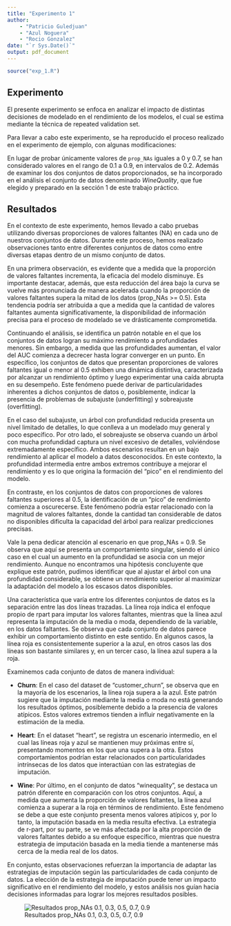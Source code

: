 ```yaml
---
title: "Experimento 1"
author: 
    - "Patricio Guledjuan"
    - "Azul Noguera"
    - "Rocio Gonzalez"
date: "`r Sys.Date()`"
output: pdf_document
---
```


```r
source("exp_1.R")
```


## Experimento

El presente experimento se enfoca en analizar el impacto de distintas decisiones de modelado en el rendimiento de los modelos, el cual se estima mediante la técnica de repeated validation set.

Para llevar a cabo este experimento, se ha reproducido el proceso realizado en el experimento de ejemplo, con algunas modificaciones:

En lugar de probar únicamente valores de `prop_NAs` iguales a 0 y 0.7, se han considerado valores en el rango de 0.1 a 0.9, en intervalos de 0.2. Además de examinar los dos conjuntos de datos proporcionados, se ha incorporado en el análisis el conjunto de datos denominado $Wine Quality$, que fue elegido y preparado en la sección 1 de este trabajo práctico.


## Resultados

En el contexto de este experimento, hemos llevado a cabo pruebas utilizando diversas proporciones de valores faltantes (NA) en cada uno de nuestros conjuntos de datos. Durante este proceso, hemos realizado observaciones tanto entre diferentes conjuntos de datos como entre diversas etapas dentro de un mismo conjunto de datos.

En una primera observación, es evidente que a medida que la proporción de valores faltantes incrementa, la eficacia del modelo disminuye. Es importante destacar, además, que esta reducción del área bajo la curva se vuelve más pronunciada de manera acelerada cuando la proporción de valores faltantes supera la mitad de los datos (prop_NAs >= 0.5). Esta tendencia podría ser atribuida a que a medida que la cantidad de valores faltantes aumenta significativamente, la disponibilidad de información precisa para el proceso de modelado se ve drásticamente comprometida.




Continuando el análisis, se identifica un patrón notable en el que los conjuntos de datos logran su máximo rendimiento a profundidades menores. Sin embargo, a medida que las profundidades aumentan, el valor del AUC comienza a decrecer hasta lograr converger en un punto. 
En específico, los conjuntos de datos que presentan proporciones de valores faltantes igual o menor al 0.5 exhiben una dinámica distintiva, caracterizada por alcanzar un rendimiento óptimo y luego experimentar una caída abrupta en su desempeño. Este fenómeno puede derivar de particularidades inherentes a dichos conjuntos de datos o, posiblemente, indicar la presencia de problemas de subajuste (underfitting) y sobreajuste (overfitting).

En el caso del subajuste, un árbol con profundidad reducida presenta un nivel limitado de detalles, lo que conlleva a un modelado muy general y poco específico. Por otro lado, el sobreajuste se observa cuando un árbol con mucha profundidad captura un nivel excesivo de detalles, volviéndose extremadamente específico. Ambos escenarios resultan en un bajo rendimiento al aplicar el modelo a datos desconocidos. En este contexto, la profundidad intermedia entre ambos extremos contribuye a mejorar el rendimiento y es lo que origina la formación del "pico" en el rendimiento del modelo.

En contraste, en los conjuntos de datos con proporciones de valores faltantes superiores al 0.5, la identificación de un "pico" de rendimiento comienza a oscurecerse. Este fenómeno podría estar relacionado con la magnitud de valores faltantes, donde la cantidad tan considerable de datos no disponibles dificulta la capacidad del árbol para realizar predicciones precisas.

Vale la pena dedicar atención al escenario en que prop_NAs = 0.9. Se observa que aquí se presenta un comportamiento singular, siendo el único caso en el cual un aumento en la profundidad se asocia con un mejor rendimiento. Aunque no encontramos una hipótesis concluyente que explique este patrón, pudimos identificar que al ajustar el árbol con una profundidad considerable, se obtiene un rendimiento superior al maximizar la adaptación del modelo a los escasos datos disponibles.





Una característica que varía entre los diferentes conjuntos de datos es la separación entre las dos líneas trazadas. La línea roja indica el enfoque propio de rpart para imputar los valores faltantes, mientras que la línea azul representa la imputación de la media o moda, dependiendo de la variable, en los datos faltantes. Se observa que cada conjunto de datos parece exhibir un comportamiento distinto en este sentido. En algunos casos, la línea roja es consistentemente superior a la azul, en otros casos las dos líneas son bastante similares y, en un tercer caso, la línea azul supera a la roja.



Examinemos cada conjunto de datos de manera individual:

- **Churn**: En el caso del dataset de "customer_churn", se observa que en la mayoría de los escenarios, la línea roja supera a la azul. Este patrón sugiere que la imputación mediante la media o moda no está generando los resultados óptimos, posiblemente debido a la presencia de valores atípicos. Estos valores extremos tienden a influir negativamente en la estimación de la media.

- **Heart**: En el dataset "heart", se registra un escenario intermedio, en el cual las líneas roja y azul se mantienen muy próximas entre sí, presentando momentos en los que una supera a la otra. Estos comportamientos podrían estar relacionados con particularidades intrínsecas de los datos que interactúan con las estrategias de imputación.

- **Wine**: Por último, en el conjunto de datos "winequality", se destaca un patrón diferente en comparación con los otros conjuntos. Aquí, a medida que aumenta la proporción de valores faltantes, la línea azul comienza a superar a la roja en términos de rendimiento. Este fenómeno se debe a que este conjunto presenta menos valores atípicos y, por lo tanto, la imputación basada en la media resulta efectiva. La estrategia de r-part, por su parte, se ve más afectada por la alta proporción de valores faltantes debido a su enfoque específico, mientras que nuestra estrategia de imputación basada en la media tiende a mantenerse más cerca de la media real de los datos.

En conjunto, estas observaciones refuerzan la importancia de adaptar las estrategias de imputación según las particularidades de cada conjunto de datos. La elección de la estrategia de imputación puede tener un impacto significativo en el rendimiento del modelo, y estos análisis nos guían hacia decisiones informadas para lograr los mejores resultados posibles.


![Resultados prop_NAs 0.1, 0.3, 0.5, 0.7, 0.9](./outputs/plots/exp_1.jpg)


















































